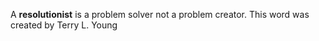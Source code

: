 {{Copy to Wiktionary}}

A '''resolutionist''' is a problem solver not a problem creator. 
This word was created by Terry L. Young